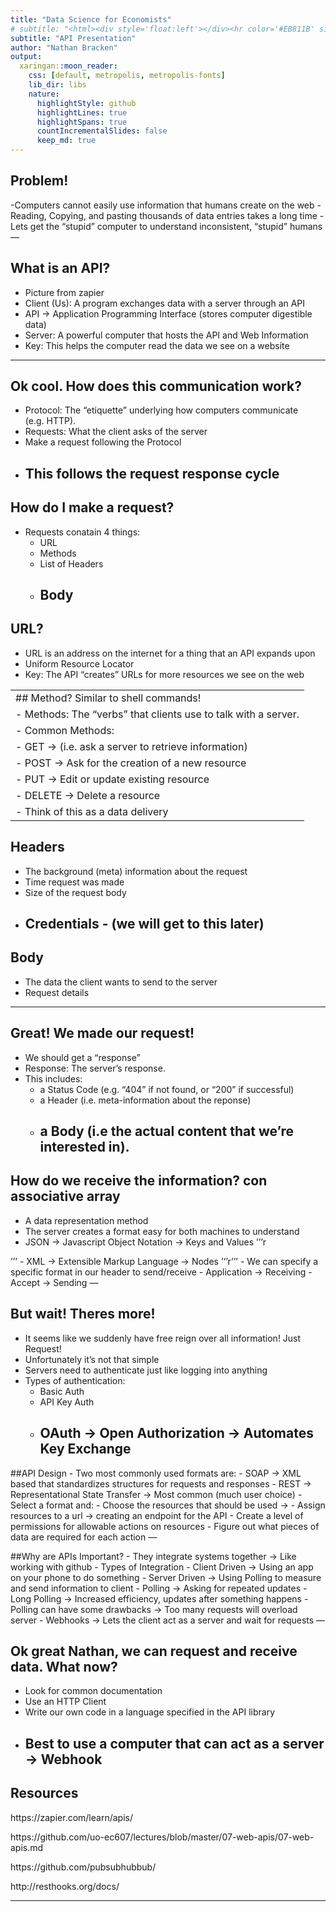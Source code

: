 ```yaml
---
title: "Data Science for Economists"
# subtitle: "<html><div style='float:left'></div><hr color='#EB811B' size=1px width=796px></html>"
subtitle: "API Presentation"
author: "Nathan Bracken"
output:
  xaringan::moon_reader:
    css: [default, metropolis, metropolis-fonts] 
    lib_dir: libs
    nature:
      highlightStyle: github
      highlightLines: true 
      highlightSpans: true
      countIncrementalSlides: false
      keep_md: true
---
```

## Problem!
  -Computers cannot easily use information that humans create on the web
  - Reading, Copying, and pasting thousands of data entries takes a long time
  - Lets get the "stupid" computer to understand inconsistent, "stupid" humans
---

## What is an API?
  - Picture from zapier
  - Client (Us): A program exchanges data with a server through an API 
  - API -> Application Programming Interface (stores computer digestible data)
  - Server: A powerful computer that hosts the API and Web Information
  - Key: This helps the computer read the data we see on a website
   
---

## Ok cool. How does this communication work?
  - Protocol: The "etiquette" underlying how computers communicate (e.g. HTTP).
  - Requests: What the client asks of the server
  - Make a request following the Protocol
  - This follows the request response cycle
---

## How do I make a request?
 - Requests conatain 4 things: 
    - URL 
    - Methods
    - List of Headers 
    - Body
---

## URL?
 - URL is an address on the internet for a thing that an API expands upon
  - Uniform Resource Locator
  - Key: The API "creates" URLs for more resources we see on the web

---
## Method? Similar to shell commands!
 - Methods: The "verbs" that clients use to talk with a server. 
  - Common Methods:
    - GET -> (i.e. ask a server to retrieve information) 
    - POST -> Ask for the creation of a new resource
    - PUT -> Edit or update existing resource
    - DELETE -> Delete a resource
 - Think of this as a data delivery
---

## Headers
  - The background (meta) information about the request
  - Time request was made
  - Size of the request body
  - Credentials - (we will get to this later)
---

## Body
  - The data the client wants to send to the server
  - Request details

---

## Great! We made our request!
  - We should get a "response"
  - Response: The server's response. 
  - This includes: 
    - a Status Code (e.g. "404" if not found, or "200" if successful)
    - a Header (i.e. meta-information about the reponse)
    - a Body (i.e the actual content that we're interested in).
--- 

## How do we receive the information? con associative array
  - A data representation method
  - The server creates a format easy for both machines to understand
  - JSON -> Javascript Object Notation -> Keys and Values
  '''r
  
  '''
  - XML -> Extensible Markup Language -> Nodes
  '''r
  '''
  - We can specify a specific format in our header to send/receive
    - Application -> Receiving
    - Accept -> Sending
--- 

## But wait! Theres more!
  - It seems like we suddenly have free reign over all information! Just Request!
  - Unfortunately it's not that simple
  - Servers need to authenticate just like logging into anything
  - Types of authentication: 
    - Basic Auth
    - API Key Auth
    - OAuth -> Open Authorization -> Automates Key Exchange
---

##API Design
  - Two most commonly used formats are: 
    - SOAP -> XML based that standardizes structures for requests and responses
    - REST -> Representational State Transfer -> Most common (much user choice)
  -Select a format and: 
    - Choose the resources that should be used ->
    - Assign resources to a url -> creating an endpoint for the API
    - Create a level of permissions for allowable actions on resources
    - Figure out what pieces of data are required for each action
---

##Why are APIs Important? 
  - They integrate systems together -> Like working with github
  - Types of Integration
    - Client Driven -> Using an app on your phone to do something
    - Server Driven -> Using Polling to measure and send information to client
      - Polling -> Asking for repeated updates
      - Long Polling -> Increased efficiency, updates after something happens
    - Polling can have some drawbacks -> Too many requests will overload server
    - Webhooks -> Lets the client act as a server and wait for requests
--- 

## Ok great Nathan, we can request and receive data. What now? 
  - Look for common documentation
  - Use an HTTP Client
  - Write our own code in a language specified in the API library
  - Best to use a computer that can act as a server -> Webhook
---

## Resources

https://zapier.com/learn/apis/

https://github.com/uo-ec607/lectures/blob/master/07-web-apis/07-web-apis.md

https://github.com/pubsubhubbub/

http://resthooks.org/docs/

---